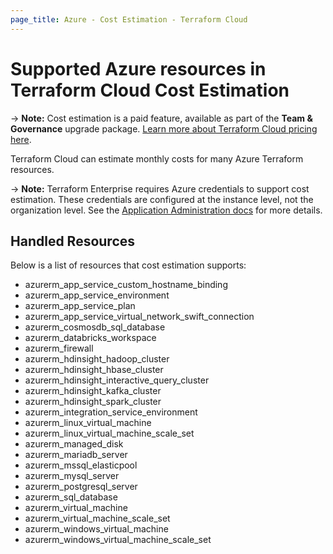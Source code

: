 ```yaml
---
page_title: Azure - Cost Estimation - Terraform Cloud
---
```


# Supported Azure resources in Terraform Cloud Cost Estimation

-> **Note:** Cost estimation is a paid feature, available as part of the **Team & Governance** upgrade package. [Learn more about Terraform Cloud pricing here](https://www.hashicorp.com/products/terraform/pricing).

Terraform Cloud can estimate monthly costs for many Azure Terraform resources.

-> **Note:** Terraform Enterprise requires Azure credentials to support cost estimation. These credentials are configured at the instance level, not the organization level. See the [Application Administration docs](/enterprise/admin/application/integration) for more details.

## Handled Resources

Below is a list of resources that cost estimation supports:

* azurerm_app_service_custom_hostname_binding
* azurerm_app_service_environment
* azurerm_app_service_plan
* azurerm_app_service_virtual_network_swift_connection
* azurerm_cosmosdb_sql_database
* azurerm_databricks_workspace
* azurerm_firewall
* azurerm_hdinsight_hadoop_cluster
* azurerm_hdinsight_hbase_cluster
* azurerm_hdinsight_interactive_query_cluster
* azurerm_hdinsight_kafka_cluster
* azurerm_hdinsight_spark_cluster
* azurerm_integration_service_environment
* azurerm_linux_virtual_machine
* azurerm_linux_virtual_machine_scale_set
* azurerm_managed_disk
* azurerm_mariadb_server
* azurerm_mssql_elasticpool
* azurerm_mysql_server
* azurerm_postgresql_server
* azurerm_sql_database
* azurerm_virtual_machine
* azurerm_virtual_machine_scale_set
* azurerm_windows_virtual_machine
* azurerm_windows_virtual_machine_scale_set
